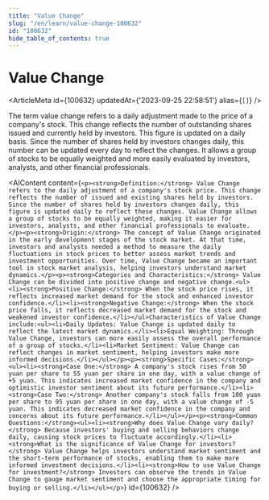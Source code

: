 ```yaml
---
title: "Value Change"
slug: "/en/learn/value-change-100632"
id: "100632"
hide_table_of_contents: true
---
```



# Value Change

<ArticleMeta id={100632} updatedAt={'2023-09-25 22:58:51'} alias={`[]`} />
<div className='border-solid border-b border-t-0 my-4 border-[var(--ifm-color-gray-300)]' />

The term value change refers to a daily adjustment made to the price of a company's stock. This change reflects the number of outstanding shares issued and currently held by investors. This figure is updated on a daily basis. Since the number of shares held by investors changes daily, this number can be updated every day to reflect the changes. It allows a group of stocks to be equally weighted and more easily evaluated by investors, analysts, and other financial professionals.

<AIContent content={`<p><strong>Definition:</strong> Value Change refers to the daily adjustment of a company's stock price. This change reflects the number of issued and existing shares held by investors. Since the number of shares held by investors changes daily, this figure is updated daily to reflect these changes. Value Change allows a group of stocks to be equally weighted, making it easier for investors, analysts, and other financial professionals to evaluate.</p><p><strong>Origin:</strong> The concept of Value Change originated in the early development stages of the stock market. At that time, investors and analysts needed a method to measure the daily fluctuations in stock prices to better assess market trends and investment opportunities. Over time, Value Change became an important tool in stock market analysis, helping investors understand market dynamics.</p><p><strong>Categories and Characteristics:</strong> Value Change can be divided into positive change and negative change.<ul><li><strong>Positive Change:</strong> When the stock price rises, it reflects increased market demand for the stock and enhanced investor confidence.</li><li><strong>Negative Change:</strong> When the stock price falls, it reflects decreased market demand for the stock and weakened investor confidence.</li></ul>Characteristics of Value Change include:<ul><li>Daily Updates: Value Change is updated daily to reflect the latest market dynamics.</li><li>Equal Weighting: Through Value Change, investors can more easily assess the overall performance of a group of stocks.</li><li>Market Sentiment: Value Change can reflect changes in market sentiment, helping investors make more informed decisions.</li></ul></p><p><strong>Specific Cases:</strong><ul><li><strong>Case One:</strong> A company's stock rises from 50 yuan per share to 55 yuan per share in one day, with a value change of +5 yuan. This indicates increased market confidence in the company and optimistic investor sentiment about its future performance.</li><li><strong>Case Two:</strong> Another company's stock falls from 100 yuan per share to 95 yuan per share in one day, with a value change of -5 yuan. This indicates decreased market confidence in the company and concerns about its future performance.</li></ul></p><p><strong>Common Questions:</strong><ul><li><strong>Why does Value Change vary daily?</strong> Because investors' buying and selling behaviors change daily, causing stock prices to fluctuate accordingly.</li><li><strong>What is the significance of Value Change for investors?</strong> Value Change helps investors understand market sentiment and the short-term performance of stocks, enabling them to make more informed investment decisions.</li><li><strong>How to use Value Change for investment?</strong> Investors can observe the trends in Value Change to gauge market sentiment and choose the appropriate timing for buying or selling.</li></ul></p>`} id={100632} />
